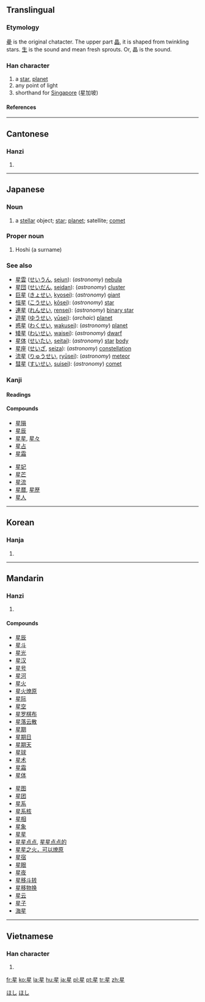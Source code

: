 {{see|曐|皨}}
==Translingual==

===Etymology===
[[曐]] is the original chatacter. The upper part [[晶]], it is shaped from twinkling stars. [[生]] is the sound and mean fresh sprouts. Or, 晶 is the sound.

===Han character===
{{Han char|rn=72|rad=日|as=05|sn=9|four=6010<sub>4</sub>|canj=日竹手一 (AHQM)|ids=⿱[[日]][[生]]}}

# a [[star]], [[planet]]
# any point of light
# shorthand for [[Singapore]] (星加坡)

====References====
{{Han ref|kx=0492.210|dkj=13837|dj=0855.220|hdz=21500.120|uh=661F|ud=26143|bh=AC50|bd=44112}}

----

==Cantonese==

===Hanzi===
{{yue-hanzi|jyut=|y=sing1}}

# {{defn|Cantonese}}

----

==Japanese==

===Noun===
{{ja-noun|k|hira=ほし|rom=hoshi}}

# a [[stellar]] object; [[star]]; [[planet]]; satellite; [[comet]]

===Proper noun===
{{ja-pos|k|proper|hira=ほし|rom=Hoshi}}

# Hoshi (a surname)

===See also===
*[[星雲]] ([[せいうん]], [[seiun]]): (''astronomy'') [[nebula]]
*[[星団]] ([[せいだん]], [[seidan]]): (''astronomy'') [[cluster]]
*[[巨星]] ([[きょせい]], [[kyosei]]): (''astronomy'') [[giant]]
*[[恒星]] ([[こうせい]], [[kōsei]]): (''astronomy'') [[star]]
*[[連星]] ([[れんせい]], [[rensei]]): (''astronomy'') [[binary star]]
*[[遊星]] ([[ゆうせい]], [[yūsei]]): (''archaic'') [[planet]]
*[[惑星]] ([[わくせい]], [[wakusei]]): (''astronomy'') [[planet]]
*[[矮星]] ([[わいせい]], [[waisei]]): (''astronomy'') [[dwarf]]
*[[星体]] ([[せいたい]], [[seitai]]): (''astronomy'') [[star]] [[body]]
*[[星座]] ([[せいざ]], [[seiza]]): (''astronomy'') [[constellation]]
*[[流星]] ([[りゅうせい]], [[ryūsei]]): (''astronomy'') [[meteor]]
*[[彗星]] ([[すいせい]], [[suisei]]): (''astronomy'') [[comet]]

===Kanji===
{{ja-kanji|grade=2|rs=日05}}

====Readings====
{{ja-readings|on=[[せい]] (sei), [[しょう]] (shō)
|kun=[[ほし]] (hoshi)}}

====Compounds====
{{top2}}
*[[星隕]]
*[[星辰]]
*[[星星]], [[星々]]
*[[星占]]
*[[星霜]]
{{mid2}}
*[[星妃]]
*[[星芒]]
*[[星流]]
*[[星暦]], [[星歴]]
*[[星人]]
{{bottom}}

[[Category:1000 Japanese basic words|ほし]]
[[Category:ja:Astronomy|ほし]]

----

==Korean==

===Hanja===
{{ko-hanja|hangeul=[[성]]|eumhun=|rv=seong|mr=sŏng|y=seng}}

# {{defn|Korean}}

----

==Mandarin==

===Hanzi===
{{cmn-hanzi|pin=[[xīng]] ([[xing1]])|wg=hsing<sup>1</sup>}}

# {{defn|Mandarin}}

====Compounds====
{{top}}
*[[星辰]]
*[[星斗]]
*[[星光]]
*[[星汉]]
*[[星号]]
*[[星河]]
*[[星火]]
*[[星火燎原]]
*[[星际]]
*[[星空]]
*[[星罗棋布]]
*[[星落云散]]
*[[星期]]
*[[星期日]]
*[[星期天]]
*[[星球]]
*[[星术]]
*[[星霜]]
*[[星体]]
{{mid}}
*[[星图]]
*[[星团]]
*[[星系]]
*[[星系核]]
*[[星相]]
*[[星象]]
*[[星星]]
*[[星星点点]], [[星星点点的]]
*[[星星之火，可以燎原]]
*[[星宿]]
*[[星眼]]
*[[星夜]]
*[[星移斗转]]
*[[星移物换]]
*[[星云]]
*[[星子]]
*[[海星]]
{{bottom}}

----

==Vietnamese==

===Han character===
{{vi-hantu|[[tinh]]}}

# {{defn|Vietnamese}}

[[fr:星]]
[[ko:星]]
[[la:星]]
[[hu:星]]
[[ja:星]]
[[pl:星]]
[[pt:星]]
[[tr:星]]
[[zh:星]]
